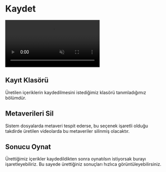 # Kaydet


<video autoPlay muted loop controls>
  <source src="/kaydet.mp4" type="video/mp4" />
  Your browser does not support the video tag.
</video>



## Kayıt Klasörü

Üretilen içeriklerin kaydedilmesini istediğimiz klasörü tanımladığımız bölümdür.


## Metaverileri Sil

Sistem dosyalarda metaveri tespit ederse, bu seçenek işaretli olduğu takdirde üretilen videolarda bu metaveriler silinmiş olacaktır.


## Sonucu Oynat

Ürettiğimiz içerikler kaydedildikten sonra oynatılsın istiyorsak burayı işaretleyebiliriz. Bu sayede ürettiğiniz sonuçları hızlıca görüntüleyebilirsiniz.

